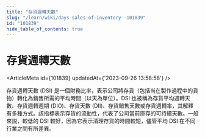 ```yaml
---
title: "存貨週轉天數"
slug: "/learn/wiki/days-sales-of-inventory--101839"
id: "101839"
hide_table_of_contents: true
---
```



# 存貨週轉天數

<ArticleMeta id={101839} updatedAt={'2023-09-26 13:58:58'} />
<div className='border-solid border-b border-t-0 my-4 border-[var(--ifm-color-gray-300)]' />

存貨週轉天數 (DSI) 是一個財務比率，表示公司將存貨（包括尚在製作過程中的貨物）轉化為銷售所需的平均時間（以天為單位）。DSI 也被稱為存貨平均週轉天數、存貨週轉週期 (DIO)、存貨天數 (DII)、存貨銷售天數或存貨週轉率，其解釋有多種方式。該指標表示存貨的流動性，代表了公司當前庫存的可持續天數。一般來説，較低的 DSI 較好，因為它表示清理存貨的時間較短，儘管平均 DSI 在不同行業之間有所差異。
